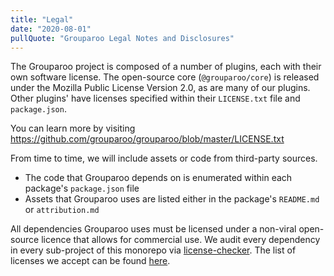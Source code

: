 ```yaml
---
title: "Legal"
date: "2020-08-01"
pullQuote: "Grouparoo Legal Notes and Disclosures"
---
```


The Grouparoo project is composed of a number of plugins, each with their own software license. The open-source core (`@grouparoo/core`) is released under the Mozilla Public License Version 2.0, as are many of our plugins. Other plugins' have licenses specified within their `LICENSE.txt` file and `package.json`.

You can learn more by visiting https://github.com/grouparoo/grouparoo/blob/master/LICENSE.txt

From time to time, we will include assets or code from third-party sources.

- The code that Grouparoo depends on is enumerated within each package's `package.json` file
- Assets that Grouparoo uses are listed either in the package's `README.md` or `attribution.md`

All dependencies Grouparoo uses must be licensed under a non-viral open-source licence that allows for commercial use. We audit every dependency in every sub-project of this monorepo via [license-checker](https://www.npmjs.com/package/license-checker). The list of licenses we accept can be found [here](https://github.com/grouparoo/grouparoo/blob/master/tools/license-checker/check).
